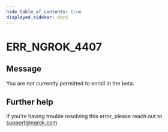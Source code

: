 ```yaml
---
hide_table_of_contents: true
displayed_sidebar: docs
---
```



# ERR_NGROK_4407

## Message

You are not currently permitted to enroll in the beta.

<ErrorDetails error="err_ngrok_4407" />

## Further help

If you're having trouble resolving this error, please reach out to [support@ngrok.com](mailto:support@ngrok.com?subject=Help%20with%20ERR_NGROK_4407)
